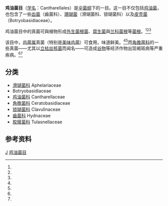 {{Automatic taxobox
| taxon = Cantharellales
| image = Chanterelle Cantharellus cibarius.jpg
| image_caption = [[鸡油菌|鸡油菌]] ''Cantharellus cibarius''
| authority = Gäum. (1926)
| subdivision_ranks = 科
| subdivision = 参见内文
| synonyms = 
Botryobasidiales <small>Jülich</small><br>
Ceratobasidiales <small>Jülich</small><br>
Tulasnellales <small>[[Carleton_Rea|Rea]]</small>
}}

'''鸡油菌目'''（[[学名|学名]]：Cantharellales）是[[伞菌纲|伞菌纲]]下的一目。这一目不仅包括[[鸡油菌|鸡油菌]]，也包含了一些[[齿菌|齿菌]]（齒菌科）、[[珊瑚菌|珊瑚菌]]（滑瑚菌科、锁瑚菌科）以及[[皮壳菌|皮壳菌]]（Botryobasidiaceae）。

鸡油菌目中的真菌可與植物形成[[外生菌根菌|外生菌根菌]]、[[腐生菌|腐生菌]]與[[兰科菌根|兰科菌根]]等[[菌根|菌根]]。<ref name="Pegleretal1997"/><ref name="Langer1994"/><ref name="Roberts1999"/>

该目中，[[齿菌属|齿菌属]]真菌（特别是[[美味齿菌|美味齿菌]]）可食用，味道鲜美。<ref name="Pegleretal1997"/><ref name="Persson1998"/>而[[角擔菌科|角擔菌科]]的一些真菌——尤其以[[立枯丝核菌|立枯丝核菌]]而闻名——可造成[[谷物|谷物]]等经济作物出现褐斑病等严重疾病。<ref name="Roberts1999"/><ref name="Snehetal1996"/>

== 分类 ==
* [[滑瑚菌科|滑瑚菌科]] Aphelariaceae
* Botryobasidiaceae
* [[鸡油菌科|鸡油菌科]] Cantharellaceae
* [[角擔菌科|角擔菌科]] Ceratobasidiaceae
* [[锁瑚菌科|锁瑚菌科]] Clavulinaceae
* [[齒菌科|齒菌科]] Hydnaceae
* [[胶膜菌科|胶膜菌科]] Tulasnellaceae

== 参考资料 ==
{{reflist|refs=

<ref name="Pegleretal1997">{{cite book |title=British chanterelles and tooth fungi |last=Pegler DN, Roberts PJ, Spooner BM. |year=1997 |publisher=Royal Botanic Gardens |location=Kew |isbn= 1900347156 }}</ref>

<ref name="Langer1994">{{cite book |title=Die Gattung ''Botryobasidium'' Donk |last=Langer G. |year=1994 |publisher=J. Cramer |location=Berlin |isbn= 3443590608 }}</ref>

<ref name="Persson1998">{{cite book |title=The chanterelle book |last=Persson O. |year=1998 |publisher=Ten Speed Press |location=Berkeley |isbn=0898159474 |pages=120}}</ref>

<ref name="Roberts1999">{{cite book |title=Rhizoctonia-forming fungi |last=Roberts P. |year=1999 |publisher=Royal Botanic Gardens |location=Kew |isbn=1900347695 |pages=239}}</ref>

<ref name="Snehetal1996">{{cite book |title=Rhizoctonia species: taxonomy, molecular biology, ecology, pathology, and disease control |last=Sneh B, Jabaji-Hare S, Neate S, Dijst G. (eds) |year=1996 |publisher=Kluwer |location=Dordrecht |isbn=0792336445 |pages=578 }}</ref>
}}
{{Taxonbar|from=Q1424338}}

[[Category:伞菌纲|J]]
[[Category:鸡油菌目|]]